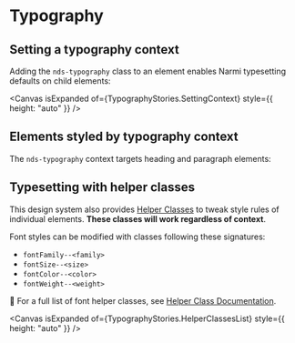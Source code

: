 
<Meta title="Style/Typography" of={TypographyStories} />

# Typography

## Setting a typography context

Adding the `nds-typography` class to an element enables Narmi typesetting defaults
on child elements:

<Canvas
  isExpanded
  of={TypographyStories.SettingContext}
  style={{ height: "auto" }}
/>

## Elements styled by typography context

The `nds-typography` context targets heading and paragraph elements:

<Canvas isExpanded of={TypographyStories.StyleElements} />

## Typesetting with helper classes

This design system also provides [Helper Classes](?path=/docs/style-helper-classes--using-helper-classes)
to tweak style rules of individual elements. **These classes will work regardless of context**.

Font styles can be modified with classes following these signatures:

- `fontFamily--<family>`
- `fontSize--<size>`
- `fontColor--<color>`
- `fontWeight--<weight>`

📖 For a full list of font helper classes, see [Helper Class Documentation](?path=/docs/style-helper-classes--using-helper-classes#font).

<Canvas
  isExpanded
  of={TypographyStories.HelperClassesList}
  style={{ height: "auto" }}
/>
